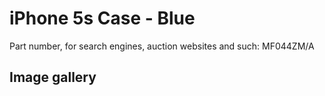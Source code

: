 
# iPhone 5s Case - Blue

Part number, for search engines, auction websites and such: MF044ZM/A

## Image gallery

<div style={{ width: '100%', maxWidth: '768px' }}>
<GalleryComponent
    images={[
      {
        original: "/everysource/MF044.webp",
        thumbnail: "/everypreview/MF044.webp",
      },
      {
        original: "/everysource/MF044_AV1_SILVER.webp",
        thumbnail: "/everypreview/MF044_AV1_SILVER.webp",
      },
      {
        original: "/everysource/MF044_AV1_SPACE_GRAY.webp",
        thumbnail: "/everypreview/MF044_AV1_SPACE_GRAY.webp",
      },
      {
        original: "/everysource/MF044_AV2.webp",
        thumbnail: "/everypreview/MF044_AV2.webp",
      }
    ]}
  />
</div>
